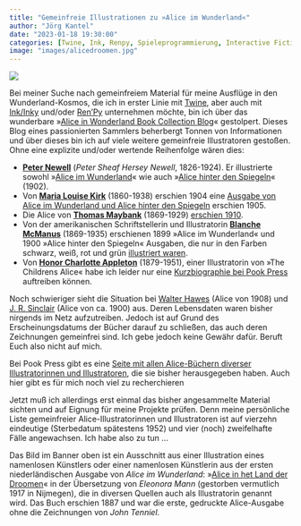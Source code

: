 ```yaml
---
title: "Gemeinfreie Illustrationen zu »Alice im Wunderland«"
author: "Jörg Kantel"
date: "2023-01-18 19:30:00"
categories: [Twine, Ink, Renpy, Spieleprogrammierung, Interactive Fiction]
image: "images/alicedroomen.jpg"
---
```


[![](images/alicedroomen-b.jpg)](https://collectingalice.com/wp-content/uploads/2023/01/Eleonora-Mann-1890-cheshire.jpg)

Bei meiner Suche nach gemeinfreiem Material für meine Ausflüge in den Wunderland-Kosmos, die ich in erster Linie mit [Twine](http://cognitiones.kantel-chaos-team.de/multimedia/spieleprogrammierung/twine2.html), aber auch mit [Ink/Inky](http://cognitiones.kantel-chaos-team.de/multimedia/spieleprogrammierung/inkle.html) und/oder [Ren'Py](http://cognitiones.kantel-chaos-team.de/multimedia/spieleprogrammierung/renpy.html) unternehmen möchte, bin ich über das wunderbare »[Alice in Wonderland Book Collection Blog](https://collectingalice.com/)« gestolpert. Dieses Blog eines passionierten Sammlers beherbergt Tonnen von Informationen und über dieses bin ich auf viele weitere gemeinfreie Illustratoren gestoßen. Ohne eine explizite und/oder wertende Reihenfolge wären dies:

- **[Peter Newell](https://en.wikipedia.org/wiki/Peter_Newell)** (*Peter Sheaf Hersey Newell*, 1826-1924). Er illustrierte sowohl »[Alice im Wunderland](https://collectingalice.com/peter-newell-whimsical-alice/)« wie auch »[Alice hinter den Spiegeln](https://collectingalice.com/peter-newell-through-the-looking-glass/)« (1902).
- Von **[Maria Louise Kirk](https://de.wikipedia.org/wiki/Maria_Louise_Kirk)** (1860-1938) erschien 1904 eine [Ausgabe von Alice im Wunderland und Alice hinter den Spiegeln](https://collectingalice.com/maria-l-kirk-lively-alice/) erschien 1905.
- Die Alice von **[Thomas Maybank](https://ukcomics.fandom.com/wiki/Thomas_Maybank_(1869-1929))** (1869-1929) [erschien 1910](https://collectingalice.com/thomas-maybank-victorian-alice/).
- Von der amerikanischen Schriftstellerin und Illustratorin **[Blanche McManus](https://en.wikipedia.org/wiki/Blanche_McManus)** (1869-1935) erschienen 1899 »Alice im Wunderland« und 1900 »Alice hinter den Spiegeln« Ausgaben, die nur in den Farben schwarz, weiß, rot und grün [illustriert waren](https://collectingalice.com/blanche-mcmanus-red-green-black-white/).
- Von **[Honor Charlotte Appleton](https://en.wikipedia.org/wiki/Honor_C._Appleton)** (1879-1951), einer Illustratorin von »The Childrens Alice« habe ich leider nur eine [Kurzbiographie bei Pook Press](https://www.pookpress.co.uk/project/honor-appleton-biography/) auftreiben können.

Noch schwieriger sieht die Situation bei [Walter Hawes](https://collectingalice.com/walter-hawes-subtle-alice/) (Alice von 1908) und [J. R. Sinclair](https://collectingalice.com/j-r-sinclair-edwardian-alice/) (Alice von ca. 1900) aus. Deren Lebensdaten waren bisher nirgends im Netz aufzutreiben. Jedoch ist auf Grund des Erscheinungsdatums der Bücher darauf zu schließen, das auch deren Zeichnungen gemeinfrei sind. Ich gebe jedoch keine Gewähr dafür. Beruft Euch also nicht auf mich.

Bei Pook Press gibt es eine [Seite mit allen Alice-Büchern diverser Illustratorinnen und Illustratoren](https://www.pookpress.co.uk/product-category/classic-childrens-fiction/alice-in-wonderland/), die sie bisher herausgegeben haben. Auch hier gibt es für mich noch viel zu recherchieren

Jetzt muß ich allerdings erst einmal das bisher angesammelte Material sichten und auf Eignung für meine Projekte prüfen. Denn meine persönliche Liste gemeinfreier Alice-Illustratorinnen und Illustratoren ist auf vierzehn eindeutige (Sterbedatum spätestens 1952) und vier (noch) zweifelhafte Fälle angewachsen. Ich habe also zu tun …

Das Bild im Banner oben ist ein Ausschnitt aus einer Illustration eines namenlosen Künstlers oder einer namenlosen Künstlerin aus der ersten niederländischen Ausgabe von *Alice im Wunderland*: »[Alice in het Land der Droomen](https://collectingalice.com/the-holes-in-my-collection/)« in der Übersetzung von *Eleonora Mann* (gestorben vermutlich 1917 in Nijmegen), die in diversen Quellen auch als Illustratorin genannt wird. Das Buch erschien 1887 und war die erste, gedruckte Alice-Ausgabe ohne die Zeichnungen von *John Tenniel*.